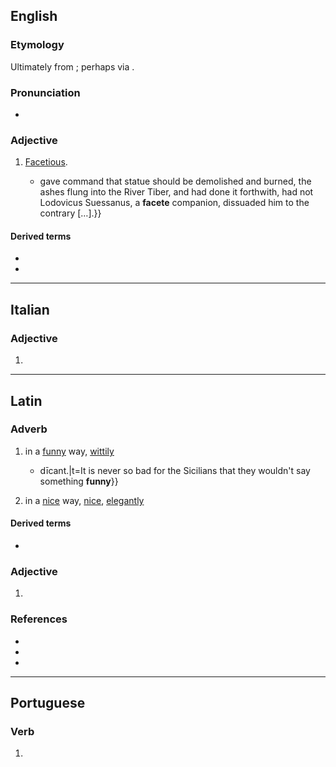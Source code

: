 ==English==

===Etymology===
Ultimately from {{der|en|la|facētus}}; perhaps via {{der|en|it|faceto}}.

===Pronunciation===
* {{a|UK}} {{IPA|en|/fəˈsiːt/}}

===Adjective===
{{en-adj}}

# {{lb|en|archaic}} [[facetious|Facetious]].
#* {{RQ:Burton Melancholy|part=I|section=2|member=4|subsection=iv|passage=Adrian the sixth pope{{...}}gave command that statue should be demolished and burned, the ashes flung into the River Tiber, and had done it forthwith, had not Lodovicus Suessanus, a '''facete''' companion, dissuaded him to the contrary&nbsp;[&hellip;].}}

====Derived terms====
* {{l|en|facetely}}
* {{l|en|faceteness}}

----

==Italian==

===Adjective===
{{head|it|adjective form|g=f-p}}

# {{adj form of|it|faceto||f|p}}

----

==Latin==

===Adverb===
{{la-adv|facētē|facētius|facētissimē}}

# in a [[funny]] way, [[wittily]]
#* {{Q|la|Cicero|Against Verres|2|4|95|quote=Numquam tam male est Siculīs quīn aliquid '''facētē''' {{...}} dīcant.|t=It is never so bad for the Sicilians that they wouldn't say something '''funny'''}}
# in a [[nice]] way, [[nice]], [[elegantly]]

====Derived terms====
* {{l|la|perfacētē}}

===Adjective===
{{la-adj-form|facēte}}

# {{inflection of|la|facētus||voc|m|s}}

===References===
* {{R:L&S}}
* {{R:Elementary Lewis}}
* {{R:Gaffiot}}

----

==Portuguese==

===Verb===
{{head|pt|verb form}}

# {{pt-verb form of|facetar}}